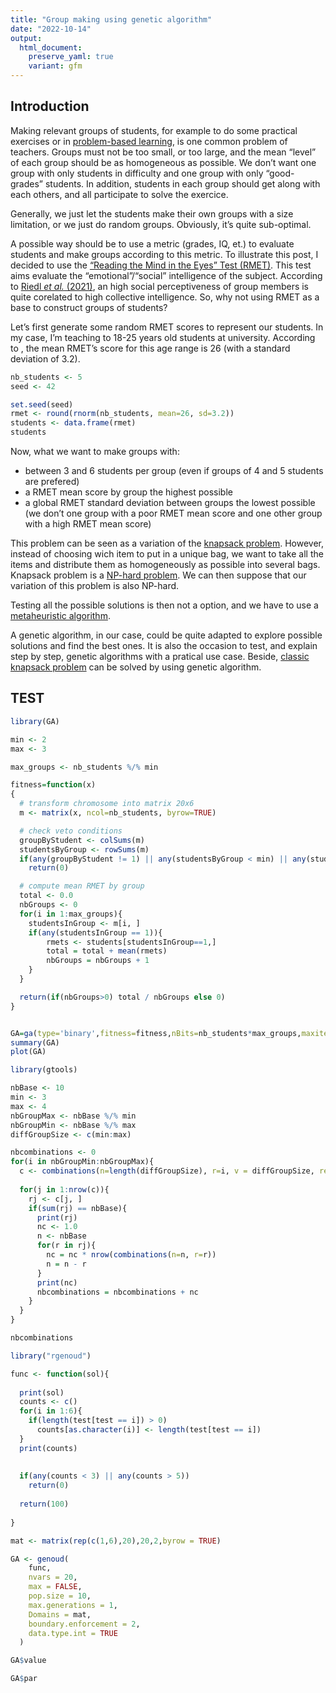 ```yaml
---
title: "Group making using genetic algorithm"
date: "2022-10-14"
output:
  html_document:
    preserve_yaml: true
    variant: gfm
---
```


## Introduction

Making relevant groups of students, for example to do some practical exercises or in
[problem-based learning](https://teaching.cornell.edu/teaching-resources/engaging-students/problem-based-learning), 
is one common problem of teachers.
Groups must not be too small, or too large, and the mean "level" of each group should be as
homogeneous as possible.
We don't want one group with only students in difficulty and one group with only "good-grades" students.
In addition, students in each group should get along with each others, and all participate to solve the
exercice.

Generally, we just let the students make their own groups with a size limitation, or we just do
random groups. Obviously, it's quite sub-optimal.

A possible way should be to use a metric (grades, IQ, et.) to evaluate students and make groups
according to this metric.
To illustrate this post, I decided to use the
["Reading the Mind in the Eyes" Test (RMET)](https://link.springer.com/referenceworkentry/10.1007/978-3-319-28099-8_549-1).
This test aims evaluate the "emotional"/"social" intelligence of the subject.
According to [Riedl *et al.* (2021)](https://www.pnas.org/doi/full/10.1073/pnas.2005737118),
an high social perceptiveness of group members is quite corelated to high collective intelligence.
So, why not using RMET as a base to construct groups of students?

Let's first generate some random RMET scores to represent our students.
In my case, I'm teaching to 18-25 years old students at university.
According to [](https://www.frontiersin.org/articles/10.3389/fnagi.2020.607107/full),
the mean RMET's score for this age range is 26 (with a standard deviation of 3.2).

```r
nb_students <- 5
seed <- 42

set.seed(seed)
rmet <- round(rnorm(nb_students, mean=26, sd=3.2))
students <- data.frame(rmet)
students
```

Now, what we want to make groups with:

* between 3 and 6 students per group
  (even if groups of 4 and 5 students are prefered)
* a RMET mean score by group the highest possible
* a global RMET standard deviation between groups the
  lowest possible (we don't one group with a poor RMET mean score
  and one other group with a high RMET mean score)

This problem can be seen as a variation of the
[knapsack problem](https://en.wikipedia.org/wiki/Knapsack_problem).
However, instead of choosing wich item to put in a unique bag,
we want to take all the items and distribute them as homogeneously
as possible into several bags.
Knapsack problem is a
[NP-hard problem](https://en.wikipedia.org/wiki/NP-hardness).
We can then suppose that our variation of this problem is also
NP-hard.

Testing all the possible solutions is then not a option, and
we have to use a 
[metaheuristic algorithm](https://www.sciencedirect.com/science/article/pii/B9780128133149000104).

A genetic algorithm, in our case, could be quite adapted
to explore possible solutions and find the best ones.
It is also the occasion to test, and explain step by step, 
genetic algorithms with a pratical use case.
Beside, [classic knapsack problem](https://towardsdatascience.com/genetic-algorithm-in-r-the-knapsack-problem-3edc5b07d4a7) 
can be solved by using genetic algorithm.

## TEST

```r
library(GA)

min <- 2
max <- 3

max_groups <- nb_students %/% min

fitness=function(x)
{
  # transform chromosome into matrix 20x6
  m <- matrix(x, ncol=nb_students, byrow=TRUE)

  # check veto conditions
  groupByStudent <- colSums(m)
  studentsByGroup <- rowSums(m)
  if(any(groupByStudent != 1) || any(studentsByGroup < min) || any(studentsByGroup > max))
    return(0)

  # compute mean RMET by group
  total <- 0.0
  nbGroups <- 0
  for(i in 1:max_groups){
    studentsInGroup <- m[i, ]
    if(any(studentsInGroup == 1)){
    	rmets <- students[studentsInGroup==1,]
    	total = total + mean(rmets)
	    nbGroups = nbGroups + 1
    }
  }

  return(if(nbGroups>0) total / nbGroups else 0)
}


GA=ga(type='binary',fitness=fitness,nBits=nb_students*max_groups,maxiter=30,popSize=100, pcrossover=0.1, pmutation = 0.8, seed=seed, keepBest=TRUE)
summary(GA)
plot(GA)
```

```r
library(gtools)

nbBase <- 10
min <- 3
max <- 4
nbGroupMax <- nbBase %/% min
nbGroupMin <- nbBase %/% max
diffGroupSize <- c(min:max)

nbcombinations <- 0
for(i in nbGroupMin:nbGroupMax){
  c <- combinations(n=length(diffGroupSize), r=i, v = diffGroupSize, repeats.allowed = TRUE)
  
  for(j in 1:nrow(c)){
    rj <- c[j, ]
    if(sum(rj) == nbBase){
      print(rj)
      nc <- 1.0
      n <- nbBase
      for(r in rj){
        nc = nc * nrow(combinations(n=n, r=r))
        n = n - r
      }
      print(nc)
      nbcombinations = nbcombinations + nc
    }
  }
}

nbcombinations
```

```r
library("rgenoud")

func <- function(sol){
  
  print(sol)
  counts <- c()
  for(i in 1:6){
    if(length(test[test == i]) > 0)
      counts[as.character(i)] <- length(test[test == i])
  }
  print(counts)
    
  
  if(any(counts < 3) || any(counts > 5))
    return(0)
  
  return(100)
  
}

mat <- matrix(rep(c(1,6),20),20,2,byrow = TRUE)

GA <- genoud(
    func,
    nvars = 20,
    max = FALSE,
    pop.size = 10,
    max.generations = 1,
    Domains = mat,
    boundary.enforcement = 2,
    data.type.int = TRUE
  )

GA$value

GA$par
```